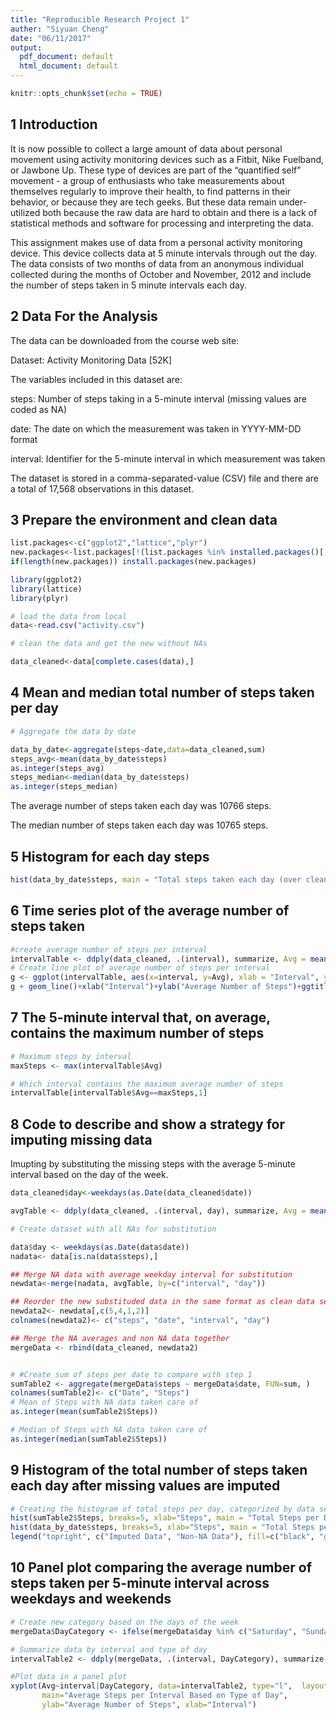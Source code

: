 ```yaml
---
title: "Reproducible Research Project 1"
auther: "Siyuan Cheng"
date: "06/11/2017"
output:
  pdf_document: default
  html_document: default
---
```


```r
knitr::opts_chunk$set(echo = TRUE)
```

## 1 Introduction

It is now possible to collect a large amount of data about personal movement using activity monitoring devices such as a Fitbit, Nike Fuelband, or Jawbone Up. These type of devices are part of the “quantified self” movement - a group of enthusiasts who take measurements about themselves regularly to improve their health, to find patterns in their behavior, or because they are tech geeks. But these data remain under-utilized both because the raw data are hard to obtain and there is a lack of statistical methods and software for processing and interpreting the data.

This assignment makes use of data from a personal activity monitoring device. This device collects data at 5 minute intervals through out the day. The data consists of two months of data from an anonymous individual collected during the months of October and November, 2012 and include the number of steps taken in 5 minute intervals each day.

## 2 Data For the Analysis

The data can be downloaded from the course web site:

Dataset: Activity Monitoring Data [52K]

The variables included in this dataset are:

steps: Number of steps taking in a 5-minute interval (missing values are coded as NA)

date: The date on which the measurement was taken in YYYY-MM-DD format

interval: Identifier for the 5-minute interval in which measurement was taken

The dataset is stored in a comma-separated-value (CSV) file and there are a total of 17,568 observations in this dataset.

## 3 Prepare the environment and clean data

```r
list.packages<-c("ggplot2","lattice","plyr")
new.packages<-list.packages[!(list.packages %in% installed.packages()[,"Package"])]
if(length(new.packages)) install.packages(new.packages)

library(ggplot2)
library(lattice)
library(plyr)

# load the data from local 
data<-read.csv("activity.csv")

# clean the data and get the new without NAs

data_cleaned<-data[complete.cases(data),]

```

## 4 Mean and median total number of steps taken per day

```r
# Aggregate the data by date

data_by_date<-aggregate(steps~date,data=data_cleaned,sum)
steps_avg<-mean(data_by_date$steps) 
as.integer(steps_avg)
steps_median<-median(data_by_date$steps)
as.integer(steps_median)
```

The average number of steps taken each day was 10766 steps.

The median number of steps taken each day was 10765 steps.

## 5 Histogram for each day steps

```r
hist(data_by_date$steps, main = "Total steps taken each day (over cleaned data)", xlab = "Range of steps", col = "green", breaks=pretty(0:22000, n=10))

```

## 6 Time series plot of the average number of steps taken

```r
#create average number of steps per interval
intervalTable <- ddply(data_cleaned, .(interval), summarize, Avg = mean(steps))
# Create line plot of average number of steps per interval
g <- ggplot(intervalTable, aes(x=interval, y=Avg), xlab = "Interval", ylab="Average Number of Steps")
g + geom_line()+xlab("Interval")+ylab("Average Number of Steps")+ggtitle("Average Number of Steps per 5 mins Interval")

```

## 7 The 5-minute interval that, on average, contains the maximum number of steps

```r
# Maximum steps by interval
maxSteps <- max(intervalTable$Avg)

# Which interval contains the maximum average number of steps
intervalTable[intervalTable$Avg==maxSteps,1]

```

## 8 Code to describe and show a strategy for imputing missing data

Imupting by substituting the missing steps with the average 5-minute interval based on the day of the week.

```r
data_cleaned$day<-weekdays(as.Date(data_cleaned$date))

avgTable <- ddply(data_cleaned, .(interval, day), summarize, Avg = mean(steps))

# Create dataset with all NAs for substitution

data$day <- weekdays(as.Date(data$date))
nadata<- data[is.na(data$steps),]

## Merge NA data with average weekday interval for substitution
newdata<-merge(nadata, avgTable, by=c("interval", "day"))

## Reorder the new substituded data in the same format as clean data set
newdata2<- newdata[,c(5,4,1,2)]
colnames(newdata2)<- c("steps", "date", "interval", "day")

## Merge the NA averages and non NA data together
mergeData <- rbind(data_cleaned, newdata2)


# #Create sum of steps per date to compare with step 1
sumTable2 <- aggregate(mergeData$steps ~ mergeData$date, FUN=sum, )
colnames(sumTable2)<- c("Date", "Steps")
# Mean of Steps with NA data taken care of
as.integer(mean(sumTable2$Steps))

# Median of Steps with NA data taken care of
as.integer(median(sumTable2$Steps))

```


## 9 Histogram of the total number of steps taken each day after missing values are imputed

```r
# Creating the histogram of total steps per day, categorized by data set to show impact
hist(sumTable2$Steps, breaks=5, xlab="Steps", main = "Total Steps per Day with NAs Fixed", col="Black")
hist(data_by_date$steps, breaks=5, xlab="Steps", main = "Total Steps per Day with NAs Fixed", col="Green", add=T)
legend("topright", c("Imputed Data", "Non-NA Data"), fill=c("black", "green") )

```


## 10 Panel plot comparing the average number of steps taken per 5-minute interval across weekdays and weekends

```r
# Create new category based on the days of the week
mergeData$DayCategory <- ifelse(mergeData$day %in% c("Saturday", "Sunday"), "Weekend", "Weekday")

# Summarize data by interval and type of day
intervalTable2 <- ddply(mergeData, .(interval, DayCategory), summarize, Avg = mean(steps))

#Plot data in a panel plot
xyplot(Avg~interval|DayCategory, data=intervalTable2, type="l",  layout = c(1,2),
       main="Average Steps per Interval Based on Type of Day", 
       ylab="Average Number of Steps", xlab="Interval")

```

